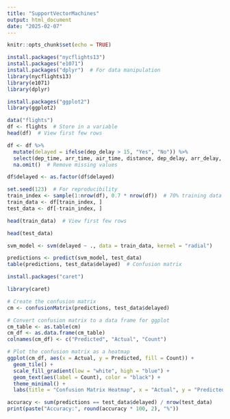 ```yaml
---
title: "SupportVectorMachines"
output: html_document
date: "2025-02-07"
---
```


```r
knitr::opts_chunk$set(echo = TRUE)
```



```r
install.packages("nycflights13")
install.packages("e1071")
install.packages("dplyr")  # For data manipulation
library(nycflights13)
library(e1071)
library(dplyr)

```

```r
install.packages("ggplot2")
library(ggplot2)
```


```r
data("flights")
df <- flights  # Store in a variable
head(df)  # View first few rows

```


```r
df <- df %>%
  mutate(delayed = ifelse(dep_delay > 15, "Yes", "No")) %>%
  select(dep_time, arr_time, air_time, distance, dep_delay, arr_delay, delayed) %>%
  na.omit()  # Remove missing values

```


```r
df$delayed <- as.factor(df$delayed)
```


```r
set.seed(123)  # For reproducibility
train_index <- sample(1:nrow(df), 0.7 * nrow(df))  # 70% training data
train_data <- df[train_index, ]
test_data <- df[-train_index, ]
```


```r
head(train_data)  # View first few rows
```

```r
head(test_data)
```


```r
svm_model <- svm(delayed ~ ., data = train_data, kernel = "radial")
```


```r
predictions <- predict(svm_model, test_data)
table(predictions, test_data$delayed)  # Confusion matrix
```
```r
install.packages("caret")
```

```r
library(caret)
```


```r

# Create the confusion matrix
cm <- confusionMatrix(predictions, test_data$delayed)

# Convert confusion matrix to a data frame for ggplot
cm_table <- as.table(cm)
cm_df <- as.data.frame(cm_table)
colnames(cm_df) <- c("Predicted", "Actual", "Count")

# Plot the confusion matrix as a heatmap
ggplot(cm_df, aes(x = Actual, y = Predicted, fill = Count)) +
  geom_tile() +
  scale_fill_gradient(low = "white", high = "blue") +
  geom_text(aes(label = Count), color = "black") +
  theme_minimal() +
  labs(title = "Confusion Matrix Heatmap", x = "Actual", y = "Predicted")
```


```r
accuracy <- sum(predictions == test_data$delayed) / nrow(test_data)
print(paste("Accuracy:", round(accuracy * 100, 2), "%"))
```














